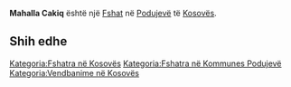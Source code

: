 {{Fshat në Kosovës
 | Emri                = Mahalla Cakiq
| sqi_D_name = Mahalla Cakiq
| sqi_D_FULL_NAME_RO = Mahalla Cakiq
| sqi_D_FULL_NAME_ND_RO = Mahalla Cakiq
| sqi_D_SORT_NAME_RG = MAHALLACAKIQ
| sqi_D_FULL_NAME_RG = Mahalla Cakiq
| sqi_D_FULL_NAME_ND_RG = Mahalla Cakiq
| srp_N_name = Cakić Mahala
| srp_N_FULL_NAME_RO = Cakić Mahala
| srp_N_FULL_NAME_ND_RO = Cakic Mahala
| srp_N_SORT_NAME_RG = CAKICMAHALA
| srp_N_FULL_NAME_RG = Cakić Mahala
| srp_N_FULL_NAME_ND_RG = Cakic Mahala

 | Emri (Rasa dhanore) = 
 | Figura              = 
 | Shteti              = Kosovo
 | Komuna              = Podujevë
 | Kodi postar         = 
 | Sipërfaqja          = 

 | Popullsia           = 

 | Regj. i popullsisë  = 
 | Dend. e popullsisë  = 
 | Faqja zyrtare       = 
 <!--- Koordinatat ----> 
 | Gjerësia            = 42.899073
 | Gjatësia            = 21.133312
 | Lartësia            = 
}}
'''Mahalla Cakiq''' është një [[Fshat]] në [[Podujevë]] të [[Kosovës]].

<!-- == Gjeografia == -->
<!-- == Historia == -->
<!-- == Demografia == -->
== Shih edhe ==
{{Komuna Podujevë}}
{{Kosovo-Administrata-Cung}}

[[Kategoria:Fshatra në Kosovës]]
[[Kategoria:Fshatra në Kommunes Podujevë]]
[[Kategoria:Vendbanime në Kosovës]]